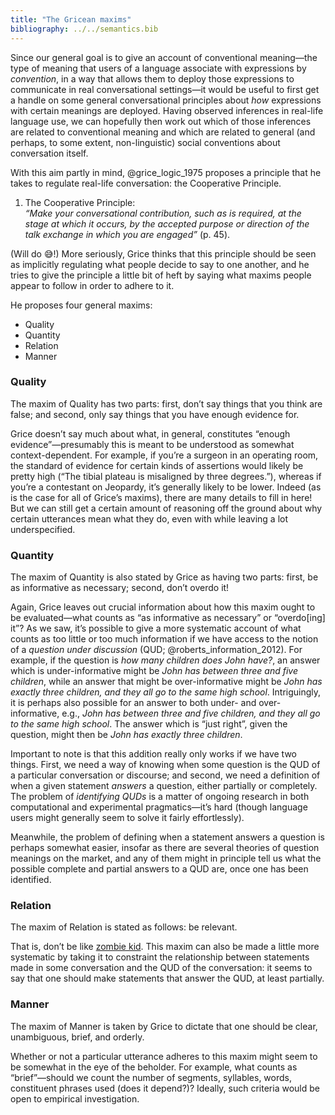 ```yaml
---
title: "The Gricean maxims"
bibliography: ../../semantics.bib
---
```


Since our general goal is to give an account of conventional meaning---the type of meaning that users of a language associate with expressions by *convention*, in a way that allows them to deploy those expressions to communicate in real conversational settings---it would be useful to first get a handle on some general conversational principles about *how* expressions with certain meanings are deployed.
Having observed inferences in real-life language use, we can hopefully then work out which of those inferences are related to conventional meaning and which are related to general (and perhaps, to some extent, non-linguistic) social conventions about conversation itself.

With this aim partly in mind, @grice_logic_1975 proposes a principle that he takes to regulate real-life conversation:
the Cooperative Principle.

(@ex-cp) The Cooperative Principle: <br>
	*"Make your conversational contribution, such as is required, at the stage at which it occurs, by the accepted purpose or direction of the talk exchange in which you are engaged"* (p. 45).

(Will do 😅!)
More seriously, Grice thinks that this principle should be seen as implicitly regulating what people decide to say to one another, and he tries to give the principle a little bit of heft by saying what maxims people appear to follow in order to adhere to it.

He proposes four general maxims:

- Quality
- Quantity
- Relation
- Manner

### Quality

The maxim of Quality has two parts:
first, don't say things that you think are false;
and second, only say things that you have enough evidence for.

Grice doesn't say much about what, in general, constitutes "enough evidence"---presumably this is meant to be understood as somewhat context-dependent.
For example, if you're a surgeon in an operating room, the standard of evidence for certain kinds of assertions would likely be pretty high ("The tibial plateau is misaligned by three degrees."), whereas if you're a contestant on Jeopardy, it's generally likely to be lower.
Indeed (as is the case for all of Grice's maxims), there are many details to fill in here!
But we can still get a certain amount of reasoning off the ground about why certain utterances mean what they do, even with while leaving a lot underspecified.

### Quantity

The maxim of Quantity is also stated by Grice as having two parts:
first, be as informative as necessary;
second, don't overdo it!

Again, Grice leaves out crucial information about how this maxim ought to be evaluated---what counts as "as informative as necessary" or "overdo[ing] it"?
As we saw, it's possible to give a more systematic account of what counts as too little or too much information if we have access to the notion of a *question under discussion* (QUD; @roberts_information_2012).
For example, if the question is *how many children does John have?*, an answer which is under-informative might be *John has between three and five children*, while an answer that might be over-informative might be *John has exactly three children, and they all go to the same high school*.
Intriguingly, it is perhaps also possible for an answer to both under- and over-informative, e.g., *John has between three and five children, and they all go to the same high school*.
The answer which is "just right", given the question, might then be *John has exactly three children*.

Important to note is that this addition really only works if we have two things.
First, we need a way of knowing when some question is the QUD of a particular conversation or discourse;
and second, we need a definition of when a given statement *answers* a question, either partially or completely.
The problem of *identifying QUDs* is a matter of ongoing research in both computational and experimental pragmatics---it's hard (though language users might generally seem to solve it fairly effortlessly).

Meanwhile, the problem of defining when a statement answers a question is perhaps somewhat easier, insofar as there are several theories of question meanings on the market, and any of them might in principle tell us what the possible complete and partial answers to a QUD are, once one has been identified.

### Relation

The maxim of Relation is stated as follows:
be relevant.

That is, don't be like [zombie kid](https://www.youtube.com/watch?v=CMNry4PE93Y&t).
This maxim can also be made a little more systematic by taking it to constraint the relationship between statements made in some conversation and the QUD of the conversation:
it seems to say that one should make statements that answer the QUD, at least partially.

### Manner

The maxim of Manner is taken by Grice to dictate that one should be clear, unambiguous, brief, and orderly.

Whether or not a particular utterance adheres to this maxim might seem to be somewhat in the eye of the beholder.
For example, what counts as "brief"---should we count the number of segments, syllables, words, constituent phrases used (does it depend?)?
Ideally, such criteria would be open to empirical investigation.
